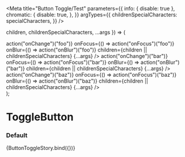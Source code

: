 

<Meta
  title="Button Toggle/Test"
  parameters={{
    info: { disable: true },
    chromatic: {
      disable: true,
    },
  }}
  argTypes={{
    childrenSpecialCharacters: specialCharacters,
  }}
/>

  children,
  childrenSpecialCharacters,
  ...args
}) => (
  <div>
    <ButtonToggle
      name="new-button-toggle"
      key="button-toggle-1"
      onChange={() => action("onChange")("foo")}
      onFocus={() => action("onFocus")("foo")}
      onBlur={() => action("onBlur")("foo")}
      children={children || childrenSpecialCharacters}
      {...args}
    />
    <ButtonToggle
      name="new-button-toggle"
      key="button-toggle-2"
      onChange={() => action("onChange")("bar")}
      onFocus={() => action("onFocus")("bar")}
      onBlur={() => action("onBlur")("bar")}
      children={children || childrenSpecialCharacters}
      {...args}
    />
    <ButtonToggle
      name="new-button-toggle"
      key="button-toggle-3"
      onChange={() => action("onChange")("baz")}
      onFocus={() => action("onFocus")("baz")}
      onBlur={() => action("onBlur")("baz")}
      children={children || childrenSpecialCharacters}
      {...args}
    />
  </div>
);

# ToggleButton

### Default

<Preview>
  <Story
    name="default"
    args={{
      children: "Option",
      childrenSpecialCharacters: undefined,
    }}
  >
    {ButtonToggleStory.bind({})}
  </Story>
</Preview>
